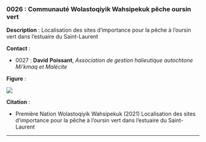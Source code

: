 ### 0026 : Communauté Wolastoqiyik Wahsipekuk pêche oursin vert {-}

<!-- -------------------------------------------------- -->
**Description** : Localisation des sites d'importance pour la pêche à l'oursin vert dans l'estuaire du Saint-Laurent

<!-- -------------------------------------------------- -->


<!-- -------------------------------------------------- -->



<!-- -------------------------------------------------- -->
**Contact** :


  - 0027 : **David** **Poissant**, *Association de gestion halieutique autochtone Mi'kmaq et Malécite*


<!-- -------------------------------------------------- -->
**Figure** :

![](../figures/figures-format/data0026.png)


<!-- -------------------------------------------------- -->
**Citation** :


  - Première Nation Wolastoqiyik Wahsipekuk (2021) Localisation des sites d'importance pour la pêche à l'oursin vert dans l'estuaire du Saint-Laurent




<!-- -------------------------------------------------- -->



<hr>
<br>
